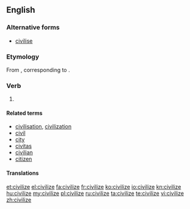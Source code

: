 {{also|civilise}}
==English==
{{wikipedia}}

===Alternative forms===
* [[civilise]] {{qualifier|chiefly British}}

===Etymology===
From {{etyl|fr}} {{term|civiliser|lang=fr}}, corresponding to {{suffix|civil|ize}}.

===Verb===
{{en-verb|civilizes|civilizing|civilized}}

# {{alternative spelling of|civilise}}

====Related terms====
* [[civilisation]], [[civilization]]
* [[civil]]
* [[city]]
* [[civitas]]
* [[civilian]]
* [[citizen]]

====Translations====
{{trans-see|civilise}}

[[et:civilize]]
[[el:civilize]]
[[fa:civilize]]
[[fr:civilize]]
[[ko:civilize]]
[[io:civilize]]
[[kn:civilize]]
[[hu:civilize]]
[[my:civilize]]
[[pl:civilize]]
[[ru:civilize]]
[[ta:civilize]]
[[te:civilize]]
[[vi:civilize]]
[[zh:civilize]]